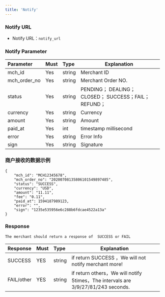 ```yaml
---
title: 'Notify'
---
```


### Notify URL

* Notify URL：`notify_url`

### Notify Parameter

| Parameter | Must    | Type  |  Explanation  |
|:--------------|:---|:-------|--------------------------------------------|
| mch_id        |Yes  | string | Merchant ID                                        |
| mch_order_no  |Yes  | string | Merchant Order NO.                                        |
| status        |Yes  | string | PENDING； DEALING；CLOSED； SUCCESS；FAIL； REFUND；|
| currency      |Yes  | string | Currency                      |
| amount        |Yes  | string | Amount                      |
| paid_at       |Yes  | int    | timestamp millisecond                    |
| error         |Yes  | string | Error Info                                    |
| sign          |Yes  | string | Signature                                         |


### 商户接收的数据示例

```
{
    "mch_id": "MCH12345678",
    "mch_order_no": "20200708135806101549897485",
    "status": "SUCCESS",
    "currency": "USD",
    "amount": "11.11",
    "fee": "0.11",
    "paid_at": 1594187989123,
    "error": "",
    "sign": "1235e535956e6c288b6fdcae4522a13a"
}

```


### Response
`The merchant should return a response of  SUCCESS or FAIL`

| Response | Must    | Type  |  Explanation  |
|:----    |:---|:----- |-----   |
|SUCCESS |YES  |string | if return SUCCESS ，We will not notify merchant more!  |
|FAIL/other |YES  |string | if return others，We will notify 5times，The intervals are 3/9/27/81/243 seconds.|
